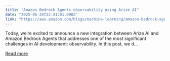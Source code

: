 ```yaml
---
title: "Amazon Bedrock Agents observability using Arize AI"
date: "2025-06-24T22:31:01.000Z"
link: "https://aws.amazon.com/blogs/machine-learning/amazon-bedrock-agents-observability-using-arize-ai/"
---
```


Today, we’re excited to announce a new integration between Arize AI and Amazon Bedrock Agents that addresses one of the most significant challenges in AI development: observability. In this post, we d...

[Read more](https://aws.amazon.com/blogs/machine-learning/amazon-bedrock-agents-observability-using-arize-ai/)
